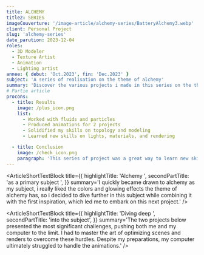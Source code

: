 ```yaml
---
title: ALCHEMY
title2: SERIES
imageCouverture: '/image-article/alchemy-series/BatteryAlchemy3.webp'
client: Personal Project
slug: 'alchemy-series'
date_parution: 2023-12-04
roles:
  - 3D Modeler
  - Texture Artist
  - Animation
  - Lighting artist
annee: { debut: 'Oct.2023', fin: 'Dec.2023' }
subject: 'A series of realisation on the theme of alchemy'
summary: 'Discover the various projects i made in this series on the theme of alchemy, learn how it all started and how this project was made. This project is based on Blender and Photoshop'
# Partie article
procons:
  - title: Results
    image: /plus_icon.png
    list:
      - Worked with fluids and particles
      - Produced animations for 2 projects
      - Solidified my skills on topology and modeling
      - Learned new skills on lights, materials, and rendering

  - title: Conclusion
    image: /check_icon.png
    paragraph: 'This series of project was a great way to learn new skills and to solidify my knowledge on modeling, topology, materials, lights, and rendering. I also learned how to work with fluids and particles in blender. I am very happy with the results and i am looking forward to making more projects like those.'
---
```



<ArticleSectionTitle
  title='First inspiration'
  shortDescription='It all begin when i made the battery animation tutorial of polygon runway. I then decided to make some projects with fluids and particles in blender.'
/>
<ArticleVideo
  src=' /image-article/alchemy-series/battery_anim.mp4'
  caption='battery animation'
/>

<ArticleShortTextBlock
  title={{
    highlightTitle: 'Alchemy ',
    secondPartTitle: 'as a primary subject ',
  }}
  summary='I quickly became drawn to alchemy as my subject, i really liked the colors and glowing effects the theme of alchemy has, so i decided to dive further in this subject while combining it with the first inspiration, which led me to embark on this next project.'
/>

<ArticleVideo
  src=' /image-article/alchemy-series/battery_alchemy1_anim.mp4'
  caption='Alchemy tank n°1 animation'
/>

<ArticleShortTextBlock
  title={{
    highlightTitle: 'Diving deep ',
    secondPartTitle: 'into the subject',
  }}
  summary='The two projects below presented the most significant challenges, pushing both me and my computer to the limit. I had to master the art of optimizing scenes and renders to overcome these hurdles. Despite my preparations, my computer ultimately struggled to handle the animations.'
/>

<ArticleImage
  src='/image-article/alchemy-series/BatteryAlchemy2.webp'
  alt='Alchemy tank N°2'
  caption='Alchemy tank N°2'
/>
<ArticleImage
  src='/image-article/alchemy-series/BatteryAlchemy3.webp'
  alt='Alchemy tank N°3'
  caption='Alchemy tank N°3'
/>
